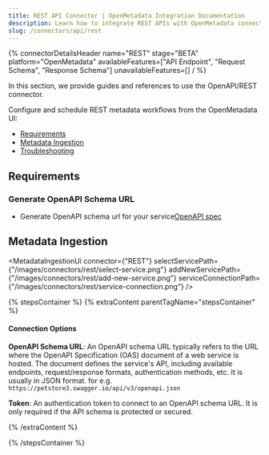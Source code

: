 ```yaml
---
title: REST API Connector | OpenMetadata Integration Documentation
description: Learn how to integrate REST APIs with OpenMetadata connectors. Complete documentation, setup guides, and examples for seamless data source connections.
slug: /connectors/api/rest
---
```






{% connectorDetailsHeader
name="REST"
stage="BETA"
platform="OpenMetadata"
availableFeatures=["API Endpoint", "Request Schema", "Response Schema"]
unavailableFeatures=[]
/ %}

In this section, we provide guides and references to use the OpenAPI/REST connector.

Configure and schedule REST metadata workflows from the OpenMetadata UI:

- [Requirements](#requirements)
- [Metadata Ingestion](#metadata-ingestion)
- [Troubleshooting](/connectors/api/rest/troubleshooting)

<IngestionModeTiles yamlPath="/connectors/api/rest/yaml" />

## Requirements

### Generate OpenAPI Schema URL

- Generate OpenAPI schema url for your service[OpenAPI spec](https://swagger.io/specification/#openapi-document)


## Metadata Ingestion

<MetadataIngestionUi connector={"REST"} selectServicePath={"/images/connectors/rest/select-service.png"} addNewServicePath={"/images/connectors/rest/add-new-service.png"} serviceConnectionPath={"/images/connectors/rest/service-connection.png"} />

{% stepsContainer %}
{% extraContent parentTagName="stepsContainer" %}

#### Connection Options

**OpenAPI Schema URL**: 
An OpenAPI schema URL typically refers to the URL where the OpenAPI Specification (OAS) document of a web service is hosted. The document defines the service's API, including available endpoints, request/response formats, authentication methods, etc. It is usually in JSON format. for e.g. `https://petstore3.swagger.io/api/v3/openapi.json`

**Token**: An authentication token to connect to an OpenAPI schema URL. It is only required if the API schema is protected or secured.


{% /extraContent %}

<TestConnection />


<IngestionScheduleAndDeploy />

{% /stepsContainer %}
